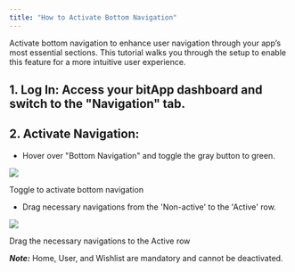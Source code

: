 ```yaml
---
title: "How to Activate Bottom Navigation"
---
```


Activate bottom navigation to enhance user navigation through your app’s most essential sections. This tutorial walks you through the setup to enable this feature for a more intuitive user experience.

## **1. Log In:** Access your bitApp dashboard and switch to the "Navigation" tab.

## **2. Activate Navigation**:

- Hover over "Bottom Navigation" and toggle the gray button to green.

![](https://cdn.prod.website-files.com/659655f5b20d395a5c69efcf/66b9e4904510da3bcc35d586_AD_4nXd64MewIlw_-fY1E9qeCqNvaUCk5_cdeXdFR1ChXi8iqSW0ReifR6MkaDV4pkrcQjv9sci3SVS0dp7R2QPukGB2V_-i2aZp6k-cvbTqpER6mD3c_z_lOCZ5aO7GKEFxk6hV47SBqs3GI3syaPeKdBvvkzXy.png)

Toggle to activate bottom navigation‍

- Drag necessary navigations from the 'Non-active' to the 'Active' row.

![](https://cdn.prod.website-files.com/659655f5b20d395a5c69efcf/66b9e4908b3c69f12b560d90_AD_4nXfxTf-iAZblMI4Vhf1J2O6knTmooZu2eZS8NzQNzsFzZIw6TTcTizFnZmUf1sCV7bNKNedwUxSALj-qTbHGb73eDjNp4OkLGLiefK1TZVdvkMJfudWk_vBA8FiYde7tsAaNp7z98IAAddG-_0_1v35Jmioc.png)

Drag the necessary navigations to the Active row 

**_Note:_** Home, User, and Wishlist are mandatory and cannot be deactivated.